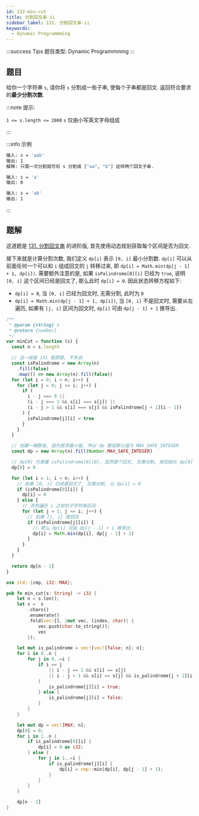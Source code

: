```yaml
---
id: 132-min-cut
title: 分割回文串-ii
sidebar_label: 132. 分割回文串-ii
keywords:
  - Dynamic Programmming
---
```


:::success Tips
题目类型: Dynamic Programmming
:::

## 题目

给你一个字符串 `s`, 请你将 `s` 分割成一些子串, 使每个子串都是回文. 返回符合要求的**最少分割次数**.

:::note 提示:

`1 <= s.length <= 2000`
`s` 仅由小写英文字母组成

:::

:::info 示例

```bash
输入: s = 'aab'
输出: 1
解释: 只需一次分割就可将 s 分割成 ["aa", "b"] 这样两个回文子串.
```

```bash
输入: s = 'a'
输出: 0
```

```bash
输入: s = 'ab'
输出: 1
```

:::

## 题解

这道题是 [131. 分割回文串](/leetcode/medium/131-partition) 的进阶版, 首先使用动态规划获取每个区间是否为回文.

接下来就是计算分割次数, 我们定义 `dp[i]` 表示 `[0, i]` 最小分割数. `dp[i]` 可以从前面任何一个可以和 `i` 组成回文的 `j` 转移过来, 即 `dp[i] = Math.min(dp[j - 1] + 1, dp[i])`.
需要额外注意的是, 如果 `isPalindrome[0][i]` 已经为 `true`, 说明 `[0, i]` 这个区间已经是回文了, 那么此时 `dp[i] = 0`. 因此状态转移方程如下:

- `dp[i] = 0`, 当 `[0, i]` 已经为回文时, 无需分割, 此时为 `0`
- `dp[i] = Math.min(dp[j - 1] + 1, dp[i])`, 当 `[0, i]` 不是回文时, 需要从左遍历, 如果有 `[j, i]` 区间为回文时, `dp[i]` 可由 `dp[j - 1] + 1` 推导出.


<Tabs>
  <TabItem value="JavaScript" label="JavaScript" default>

```ts
/**
 * @param {string} s
 * @return {number}
 */
var minCut = function (s) {
  const n = s.length

  // 这一段是 131 题原题, 不多说
  const isPalindrome = new Array(n)
    .fill(false)
    .map(() => new Array(n).fill(false))
  for (let i = 0; i < n; i++) {
    for (let j = 0; j <= i; j++) {
      if (
        i - j === 0 ||
        (i - j === 1 && s[i] === s[j]) ||
        (i - j > 1 && s[i] === s[j] && isPalindrome[j + 1][i - 1])
      ) {
        isPalindrome[j][i] = true
      }
    }
  }

  // 创建一维数组, 因为是求最小值, 所以 dp 数组默认值为 MAX_SAFE_INTEGER
  const dp = new Array(n).fill(Number.MAX_SAFE_INTEGER)

  // dp[0] 代表着 isPalindrome[0][0], 显然是个回文, 无需分割, 故初始化 dp[0] = 0
  dp[0] = 0

  for (let i = 1; i < n; i++) {
    // 如果 [0, i] 已经是回文了, 无需分割, 让 dp[i] = 0
    if (isPalindrome[0][i]) {
      dp[i] = 0
    } else {
      // 否则遍历 i 之前的子字符串区间
      for (let j = 1; j <= i; j++) {
        // 如果 [j, i] 是回文
        if (isPalindrome[j][i]) {
          // 那么 dp[i] 可由 dp[j - 1] + 1 推导出
          dp[i] = Math.min(dp[i], dp[j - 1] + 1)
        }
      }
    }
  }

  return dp[n - 1]
}
```

</TabItem>
<TabItem value="Rust" label="Rust">

```rust
use std::{cmp, i32::MAX};

pub fn min_cut(s: String) -> i32 {
    let n = s.len();
    let s =  s
        .chars()
        .enumerate()
        .fold(vec![], |mut vec, (index, char)| {
            vec.push(char.to_string());
            vec
        });

    let mut is_palindrome = vec![vec![false; n]; n];
    for i in 0..n {
        for j in 0..=i {
            if i == j
                || i - j == 1 && s[i] == s[j]
                || i - j > 1 && s[i] == s[j] && is_palindrome[j + 1][i - 1]
            {
                is_palindrome[j][i] = true;
            } else {
                is_palindrome[j][i] = false;
            }
        }
    }

    let mut dp = vec![MAX; n];
    dp[0] = 0;
    for i in 1..n {
        if is_palindrome[0][i] {
            dp[i] = 0 as i32;
        } else {
            for j in 1..=i {
                if is_palindrome[j][i] {
                    dp[i] = cmp::min(dp[i], dp[j - 1] + 1);
                }
            }
        }
    }

    dp[n - 1]
}
```

</TabItem>
</Tabs>
